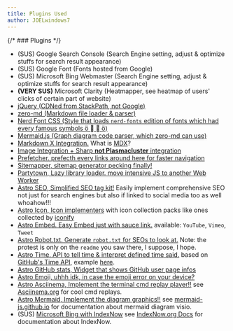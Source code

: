 ```yaml
---
title: Plugins Used
author: JOELwindows7
---
```

{/* ### Plugins */}
- (SUS) Google Search Console (Search Engine setting, adjust & optimize stuffs for search result appearance)
- (SUS) Google Font (Fonts hosted from Google)
- (SUS) Microsoft Bing Webmaster (Search Engine setting, adjust & optimize stuffs for search result appearance)
- **(VERY SUS)** Microsoft Clarity (Heatmapper, see heatmap of users' clicks of certain part of website)
- <a href="https://jquery.com/download/#using-jquery-with-a-cdn" target="_blank" rel="noopener noreferrer">jQuery (CDNed from StackPath, not Google)</a>
- <a href="https://zerodevx.github.io/zero-md/installation/" target="_blank" rel="noopener noreferrer">zero-md (Markdown file loader & parser)</a>
- <a href="https://mshaugh.github.io/nerdfont-webfonts/" target="_blank" rel="noopener noreferrer">Nerd Font CSS (Style that loads `nerd-fonts` edition of fonts which had every famous symbols &#xe24f; &#xea79; &#xea84; &#xe24f;)</a>
- <a href="https://mermaid-js.github.io/mermaid/#/n00b-gettingStarted?id=requirements-for-the-mermaid-api" target="_blank" rel="noopener noreferrer">Mermaid.js (Graph diagram code parser, which zero-md can use)</a>
- <a href="https://docs.astro.build/en/guides/integrations-guide/mdx/" target="_blank" rel="noopener noreferrer">Markdown X Integration.</a> What is <a href="https://mdxjs.com/docs/what-is-mdx/" target="_blank" rel="noopener noreferrer">MDX</a>?
- <a href="https://docs.astro.build/en/guides/integrations-guide/image/" target="_blank" rel="noopener noreferrer">Image Integration + Sharp <strong>not Plasmacluster</strong> integration</a>
- <a href="https://docs.astro.build/en/guides/integrations-guide/prefetch/" target="_blank" rel="noopener noreferrer">Prefetcher. prefecth every links around here for faster navigation</a>
- <a href="https://docs.astro.build/en/guides/integrations-guide/sitemap/" target="_blank" rel="noopener noreferrer">Sitemapper, sitemap generator pecking finally!</a>
- <a href="https://docs.astro.build/en/guides/integrations-guide/partytown/" target="_blank" rel="noopener noreferrer">Partytown, Lazy library loader. move intensive JS to another Web Worker</a>
- <a href="https://github.com/jonasmerlin/astro-seo" target="_blank" rel="noopener noreferrer">Astro SEO, Simplified SEO tag kit!</a> Easily implement comprehensive SEO not just for search engines but also if linked to social media too as well whoahow!!!
- <a href="https://github.com/natemoo-re/astro-icon" target="_blank" rel="noopener noreferrer">Astro Icon, Icon implementers</a> with icon collection packs like ones collected by <a href="https://iconify.design/" target="_blank" rel="noopener noreferrer">iconify</a>
- <a href="https://github.com/astro-community/astro-embed" target="_blank" rel="noopener noreferrer">Astro Embed. Easy Embed just with sauce link.</a> available: `YouTube`, `Vimeo`, `Tweet`
- <a href="https://github.com/alextim/astro-lib/tree/main/packages/astro-robots-txt#readme" target="_blank" rel="noopener noreferrer">Astro Robot.txt. Generate `robot.txt` for SEOs to look at.</a> Note: the protest is only on the `readme` you saw there, I suppose, I hope.
- <a href="https://github.com/BryceRussell/astro-github-elements/tree/main/packages/time#readme" target="_blank" rel="noopener noreferrer">Astro Time. API to tell time & interpret defined time said.</a> based on <a href="https://github.com/github/time-elements#readme" target="_blank" rel="noopener noreferrer">GitHub's Time API</a>, example <a href="https://github.github.io/time-elements/examples/" target="_blank" rel="noopener noreferrer">here</a>.
- <a href="https://github.com/ayoayco/astro-github-stats" target="_blank" rel="noopener noreferrer">Astro GitHub stats, Widget that shows GitHub user page infos</a>
- <a href="https://github.com/ayoayco/astro-github-stats" target="_blank" rel="noopener noreferrer">Astro Emoji, uhhh idk, in case the emoji error on your device?</a>
- <a href="https://code.juliancataldo.com/component/astro-terminal-player/#doc" target="_blank" rel="noopener noreferrer">Astro Asciinema, Implement the terminal cmd replay player!!</a> see <a href="https://asciinema.org" target="_blank" rel="noopener noreferrer">Asciinema.org</a> for cool cmd replays.
- <a href="https://code.juliancataldo.com/component/astro-diagram/" target="_blank" rel="noopener noreferrer">Astro Mermaid, Implement the diagram graphics!!</a> see <a href="https://mermaid-js.github.io/mermaid" target="_blank" rel="noopener noreferrer">mermaid-js.github.io</a> for documentation about mermaid diagram visio.
- (SUS) <a href="https://www.bing.com/indexnow" target="_blank" rel="noopener noreferrer">Microsoft Bing with IndexNow</a> see <a href="https://www.indexnow.org/documentation" target="_blank" rel="noopener noreferrer">IndexNow.org Docs</a> for documentation about IndexNow.